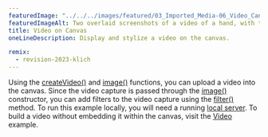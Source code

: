 ---
featuredImage: "../../../images/featured/03_Imported_Media-06_Video_Canvas-thumbnail.png"
featuredImageAlt: Two overlaid screenshots of a video of a hand, with the pointer finger touching a desk. Text to the top right of the screenshot reads "Click the canvas to start and pause the video feed."
title: Video on Canvas
oneLineDescription: Display and stylize a video on the canvas.

remix:
  - revision-2023-klich
---

Using the 
<a href="https://p5js.org/reference/p5/createVideo" target="_blank">createVideo()</a>
and <a href="https://p5js.org/reference/p5/image" target="_blank">image()</a> 
functions, you can upload a video into the canvas. Since the video capture is 
passed through the
<a href="https://p5js.org/reference/p5/image" target="_blank">image()</a> 
constructor, you can add filters to the video capture using the 
<a href="https://p5js.org/reference/p5/filter" target="_blank">filter()</a> 
method. To run this example locally, you will need a running 
<a href="https://github.com/processing/p5.js/wiki/Local-server">local server</a>.
To build a video without embedding it within the canvas, visit the 
<a href="https://p5js.org/examples/imported-media-video/">Video</a> example.